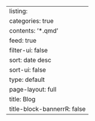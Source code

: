 ---
listing:
  categories: true
  contents: '*.qmd'
  feed: true
  filter-ui: false
  sort: date desc
  sort-ui: false
  type: default
page-layout: full
title: Blog
title-block-bannerrR: false
---